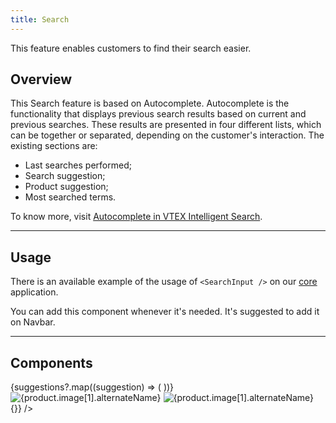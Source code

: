 ```yaml
---
title: Search
---
```


This feature enables customers to find their search easier.

## Overview

This Search feature is based on Autocomplete. Autocomplete is the functionality that displays previous search results based on current and previous searches. These results are presented in four different lists, which can be together or separated, depending on the customer's interaction. The existing sections are:

- Last searches performed;
- Search suggestion;
- Product suggestion;
- Most searched terms.

To know more, visit [Autocomplete in VTEX Intelligent Search](https://help.vtex.com/tracks/vtex-intelligent-search--19wrbB7nEQcmwzDPl1l4Cb/4gXFsEWjF7QF7UtI2GAvhL).

---

## Usage

There is an available example of the usage of `<SearchInput />` on our [core](https://github.com/vtex/faststore/tree/main/packages/core/src/components/search/SearchInput) application.

You can add this component whenever it's needed. It's suggested to add it on Navbar.

---

## Components



<SectionList grid="column" columns={2}>
  <SectionItem
    title="Search History"
    description="Responsible for showing the latest terms searched by a user."
    actionPath="/docs/guides/faststore/molecules-search-history"
  >
    <SearchHistory title="History">
      <SearchHistoryTerm value="Headphone" linkProps={{ href: '#' }} />
      <SearchHistoryTerm value="Audio & Video" linkProps={{ href: '#' }} />
      <SearchHistoryTerm value="mh-7000" linkProps={{ href: '#' }} />
    </SearchHistory>
  </SectionItem>
  <SectionItem
    title="Search Top"
    description="This section displays the most searched terms by customers."
    actionPath="/docs/guides/faststore/molecules-search-top"
  >
    <SearchTop title="Top Search">
      <SearchTopTerm value="Notebooks" linkProps={{ href: '#' }} index={0} />
      <SearchTopTerm
        value="Laser Printer"
        linkProps={{ href: '#' }}
        index={1}
      />
      <SearchTopTerm
        value="Bluetooth Keyboard"
        linkProps={{ href: '#' }}
        index={2}
      />
    </SearchTop>
  </SectionItem>
  <SectionItem
    title="Search Auto Complete"
    description="List of auto completing suggestions based on searched term."
    actionPath="/docs/guides/faststore/molecules-search-auto-complete"
  >
    <SearchAutoComplete>
      {suggestions?.map((suggestion) => (
        <SearchAutoCompleteTerm
          key={suggestion.value}
          term={searchContent}
          suggestion={suggestion.value}
          linkProps={{ href: '#' }}
        />
      ))}
    </SearchAutoComplete>
  </SectionItem>
  <SectionItem
    title="Search Products"
    description="List of SearchProductItem to show details of the suggested products."
    actionPath="/docs/guides/faststore/molecules-search-products"
  >
    <SearchProducts>
      <SearchProductItem linkProps={{ href: '#' }}>
        <SearchProductItemImage>
          <img
            data-fs-image
            src={product.image[1].url}
            alt={product.image[1].alternateName}
          />
        </SearchProductItemImage>
        <SearchProductItemContent
          title={product.isVariantOf.name}
          price={{
            value: product.offers.offers[0].price,
            listPrice: product.offers.offers[0].listPrice,
            formatter: useFormattedPrice,
          }}
        />
      </SearchProductItem>
      <SearchProductItem linkProps={{ href: '#' }}>
        <SearchProductItemImage>
          <img
            data-fs-image
            src={product.image[1].url}
            alt={product.image[1].alternateName}
          />
        </SearchProductItemImage>
        <SearchProductItemContent
          title={product.isVariantOf.name}
          price={{
            value: product.offers.offers[0].price,
            listPrice: product.offers.offers[0].listPrice,
            formatter: useFormattedPrice,
          }}
        />
      </SearchProductItem>
    </SearchProducts>
  </SectionItem>
  <SectionItem
    title="Search Dropdown"
    description="Combine SearchHistory, SearchTop and SearchAutoComplete and SearchProducts to show all options in SearchInput."
    actionPath="/docs/guides/faststore/molecules-search-dropdown"
    containerStyle={{
      alignItems: 'start',
    }}
  >
    <SearchDropdownUsage />
  </SectionItem>
  <SectionItem
    title="Search Input Field"
    description="An InputField with a search button."
    actionPath="/docs/guides/faststore/molecules-search-input-field"
  >
    <SearchInputField onSubmit={() => {}} />
  </SectionItem>
  <SectionItem
    title="Search Input"
    description="The SearchInput is responsible to receive, search and display suggestions."
    actionPath="/docs/guides/faststore/organisms/search-input"
    containerStyle={{
      alignItems: 'start',
    }}
  >
    <SearchInputUsage />
  </SectionItem>
</SectionList>
